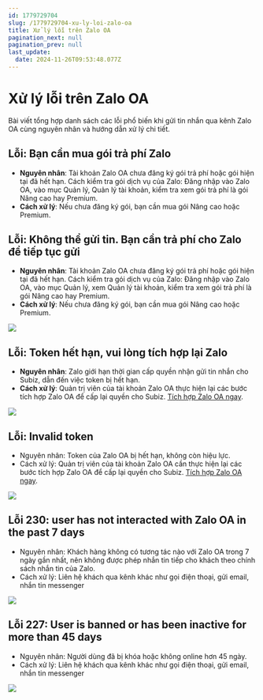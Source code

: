 ```yaml
---
id: 1779729704
slug: /1779729704-xu-ly-loi-zalo-oa
title: Xử lý lỗi trên Zalo OA
pagination_next: null
pagination_prev: null
last_update:
  date: 2024-11-26T09:53:48.077Z
---
```


# Xử lý lỗi trên Zalo OA




Bài viết tổng hợp danh sách các lỗi phổ biến khi gửi tin nhắn qua kênh Zalo OA cùng nguyên nhân và hướng dẫn xử lý chi tiết.
## Lỗi: Bạn cần mua gói trả phí Zalo


- **Nguyên nhân**: Tài khoản Zalo OA chưa đăng ký gói trả phí hoặc gói hiện tại đã hết hạn. Cách kiểm tra gói dịch vụ của Zalo: Đăng nhập vào Zalo OA, vào mục Quản lý, Quản lý tài khoản, kiểm tra xem gói trả phí là gói Nâng cao hay Premium.
- **Cách xử lý**: Nếu chưa đăng ký gói, bạn cần mua gói Nâng cao hoặc Premium.


## Lỗi: Không thể gửi tin. Bạn cần trả phí cho Zalo để tiếp tục gửi


- **Nguyên nhân**: Tài khoản Zalo OA chưa đăng ký gói trả phí hoặc gói hiện tại đã hết hạn. Cách kiểm tra gói dịch vụ của Zalo: Đăng nhập vào Zalo OA, vào mục Quản lý, xem Quản lý tài khoản, kiểm tra xem gói trả phí là gói Nâng cao hay Premium.
- **Cách xử lý**: Nếu chưa đăng ký gói, bạn cần mua gói Nâng cao hoặc Premium.




![](https://vcdn.subiz-cdn.com/file/fisgyrbakkwnpbcgqqxl_acpxkgumifuoofoosble/unnamed.png)

## Lỗi: Token hết hạn, vui lòng tích hợp lại Zalo


- **Nguyên nhân**: Zalo giới hạn thời gian cấp quyền nhận gửi tin nhắn cho Subiz, dẫn đến việc token bị hết hạn.
- **Cách xử lý**: Quản trị viên của tài khoản Zalo OA thực hiện lại các bước tích hợp Zalo OA để cấp lại quyền cho Subiz. [Tích hợp Zalo OA ngay](https://app.subiz.com.vn/settings/zalo).




![](https://vcdn.subiz-cdn.com/file/fisgyrbaoxlunadnwzah_acpxkgumifuoofoosble/unnamed.png)



## Lỗi: Invalid token


- Nguyên nhân: Token của Zalo OA bị hết hạn, không còn hiệu lực.
- Cách xử lý: Quản trị viên của tài khoản Zalo OA cần thực hiện lại các bước tích hợp Zalo OA để cấp lại quyền cho Subiz. [Tích hợp Zalo OA ngay](https://app.subiz.com.vn/settings/zalo).




![](https://vcdn.subiz-cdn.com/file/fisgyrbatdquusxyexcf_acpxkgumifuoofoosble/unnamed.png)

## Lỗi 230: user has not interacted with Zalo OA in the past 7 days


- Nguyên nhân: Khách hàng không có tương tác nào với Zalo OA trong 7 ngày gần nhất, nên không được phép nhắn tin tiếp cho khách theo chính sách nhắn tin của Zalo.
- Cách xử lý: Liên hệ khách qua kênh khác như gọi điện thoại, gửi email, nhắn tin messenger




![](https://vcdn.subiz-cdn.com/file/fisgyrbaxjlraxphgrlu_acpxkgumifuoofoosble/unnamed.png)





## Lỗi 227: User is banned or has been inactive for more than 45 days


- Nguyên nhân: Người dùng đã bị khóa hoặc không online hơn 45 ngày.
- Cách xử lý: Liên hệ khách qua kênh khác như gọi điện thoại, gửi email, nhắn tin messenger


![](https://vcdn.subiz-cdn.com/file/fisgyrbbahjribbulqou_acpxkgumifuoofoosble/unnamed.png)
